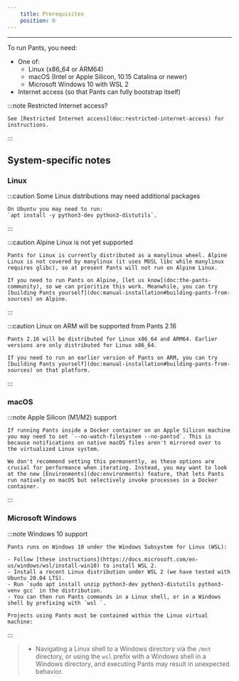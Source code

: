 ```yaml
---
    title: Prerequisites
    position: 0
---
```




---

To run Pants, you need:

- One of: 
  - Linux (x86_64 or ARM64)
  - macOS (Intel or Apple Silicon, 10.15 Catalina or newer)
  - Microsoft Windows 10 with WSL 2
- Internet access (so that Pants can fully bootstrap itself)


:::note Restricted Internet access?

    
    See [Restricted Internet access](doc:restricted-internet-access) for instructions.

:::

System-specific notes
---------------------

### Linux


:::caution Some Linux distributions may need additional packages

    
    On Ubuntu you may need to run:  
    `apt install -y python3-dev python3-distutils`.

:::


:::caution Alpine Linux is not yet supported

    
    Pants for Linux is currently distributed as a manylinux wheel. Alpine Linux is not covered by manylinux (it uses MUSL libc while manylinux requires glibc), so at present Pants will not run on Alpine Linux. 
    
    If you need to run Pants on Alpine, [let us know](doc:the-pants-community), so we can prioritize this work. Meanwhile, you can try [building Pants yourself](doc:manual-installation#building-pants-from-sources) on Alpine.

:::


:::caution Linux on ARM will be supported from Pants 2.16

    
    Pants 2.16 will be distributed for Linux x86_64 and ARM64. Earlier versions are only distributed for Linux x86_64.
    
    If you need to run an earlier version of Pants on ARM, you can try [building Pants yourself](doc:manual-installation#building-pants-from-sources) on that platform.

:::

### macOS


:::note Apple Silicon (M1/M2) support

    
    If running Pants inside a Docker container on an Apple Silicon machine you may need to set `--no-watch-filesystem --no-pantsd`. This is because notifications on native macOS files aren't mirrored over to the virtualized Linux system.
    
    We don't recommend setting this permanently, as these options are crucial for performance when iterating. Instead, you may want to look at the new [Environments](doc:environments) feature, that lets Pants run natively on macOS but selectively invoke processes in a Docker container.

:::

### Microsoft Windows


:::note Windows 10 support

    
    Pants runs on Windows 10 under the Windows Subsystem for Linux (WSL):
    
    - Follow [these instructions](https://docs.microsoft.com/en-us/windows/wsl/install-win10) to install WSL 2. 
    - Install a recent Linux distribution under WSL 2 (we have tested with Ubuntu 20.04 LTS).
    - Run `sudo apt install unzip python3-dev python3-distutils python3-venv gcc` in the distribution.
    - You can then run Pants commands in a Linux shell, or in a Windows shell by prefixing with `wsl `.
    
    Projects using Pants must be contained within the Linux virtual machine:
    

:::
> - Navigating a Linux shell to a Windows directory via the `/mnt` directory, or using the `wsl` prefix with a Windows shell in a Windows directory, and executing Pants may result in unexpected behavior.